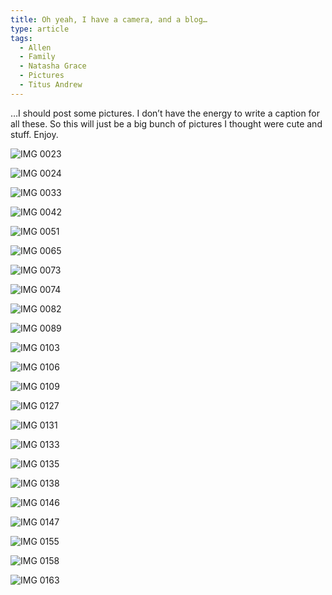 ```yaml
---
title: Oh yeah, I have a camera, and a blog…
type: article
tags:
  - Allen
  - Family
  - Natasha Grace
  - Pictures
  - Titus Andrew
---
```


…I should post some pictures. I don’t have the energy to write a caption for all these. So this will just be a big bunch of pictures I thought were cute and stuff. Enjoy.

![IMG 0023](/images/uploads/IMG_0023.jpg "IMG_0023.jpg")

![IMG 0024](/images/uploads/IMG_0024_1.jpg "IMG_0024.jpg")

![IMG 0033](/images/uploads/IMG_0033.jpg "IMG_0033.jpg")

![IMG 0042](/images/uploads/IMG_0042.JPG "IMG_0042.JPG")

![IMG 0051](/images/uploads/IMG_0051.jpg "IMG_0051.jpg")

![IMG 0065](/images/uploads/IMG_0065.JPG "IMG_0065.JPG")

![IMG 0073](/images/uploads/IMG_0073.jpg "IMG_0073.jpg")

![IMG 0074](/images/uploads/IMG_0074.jpg "IMG_0074.jpg")

![IMG 0082](/images/uploads/IMG_0082.JPG "IMG_0082.JPG")

![IMG 0089](/images/uploads/IMG_0089.jpg "IMG_0089.jpg")

![IMG 0103](/images/uploads/IMG_0103.JPG "IMG_0103.JPG")

![IMG 0106](/images/uploads/IMG_0106.jpg "IMG_0106.jpg")

![IMG 0109](/images/uploads/IMG_0109.jpg "IMG_0109.jpg")

![IMG 0127](/images/uploads/IMG_0127.JPG "IMG_0127.JPG")

![IMG 0131](/images/uploads/IMG_0131.jpg "IMG_0131.jpg")

![IMG 0133](/images/uploads/IMG_0133_1.jpg "IMG_0133.jpg")

![IMG 0135](/images/uploads/IMG_0135.jpg "IMG_0135.jpg")

![IMG 0138](/images/uploads/IMG_0138.jpg "IMG_0138.jpg")

![IMG 0146](/images/uploads/IMG_0146.jpg "IMG_0146.jpg")

![IMG 0147](/images/uploads/IMG_0147.jpg "IMG_0147.jpg")

![IMG 0155](/images/uploads/IMG_0155.jpg "IMG_0155.jpg")

![IMG 0158](/images/uploads/IMG_0158.JPG "IMG_0158.JPG")

![IMG 0163](/images/uploads/IMG_0163.JPG "IMG_0163.JPG")
